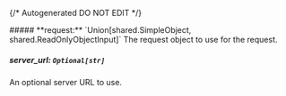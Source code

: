 {/* Autogenerated DO NOT EDIT  */}

<Collapsible>
    ##### **request:** `Union[shared.SimpleObject, shared.ReadOnlyObjectInput]`
    The request object to use for the request.
    <Collapsible.Break/>
    <WeaklyTypedOneOfReadOnlyObjectInput/>
</Collapsible>

##### **server_url:** `Optional[str]`
An optional server URL to use.

